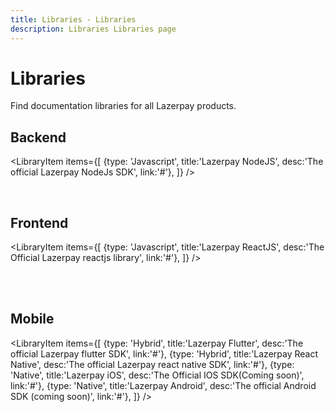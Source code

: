 ```yaml
---
title: Libraries - Libraries
description: Libraries Libraries page
---
```


# Libraries
Find documentation libraries for all Lazerpay products.
<Divider className='max-w-100 mt-1 mb-8' />

## Backend

<LibraryItem items={[
  {type: 'Javascript', title:'Lazerpay NodeJS', desc:'The official Lazerpay NodeJs SDK', link:'#'},
]} />

<br />

## Frontend

<LibraryItem items={[
  {type: 'Javascript', title:'Lazerpay ReactJS', desc:'The Official Lazerpay reactjs library', link:'#'},
]} />

<br />
<br />

## Mobile

<LibraryItem items={[
  {type: 'Hybrid', title:'Lazerpay Flutter', desc:'The official Lazerpay flutter SDK', link:'#'},
  {type: 'Hybrid', title:'Lazerpay React Native', desc:'The official Lazerpay react native SDK', link:'#'},
    {type: 'Native', title:'Lazerpay iOS', desc:'The Official IOS SDK(Coming soon)', link:'#'},
  {type: 'Native', title:'Lazerpay Android', desc:'The official Android SDK (coming soon)', link:'#'},
]} />

<br />